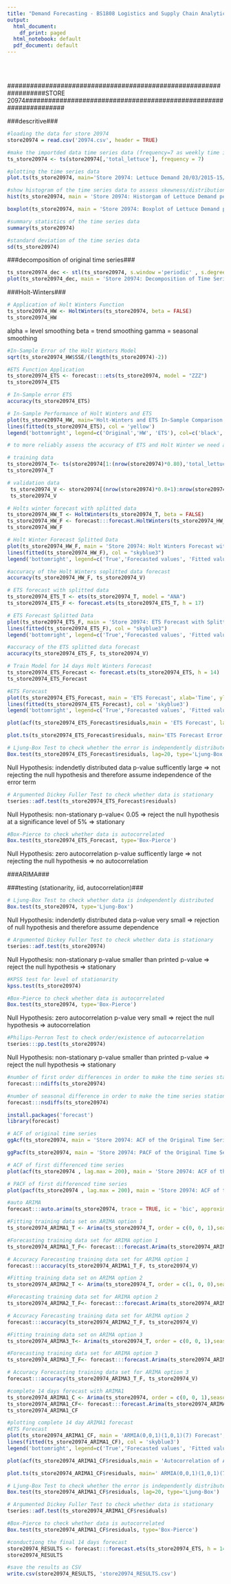 ```yaml
---
title: "Demand Forecasting - BS1808 Logistics and Supply Chain Analytics - Store 20974"
output:
  html_document:
    df_print: paged
  html_notebook: default
  pdf_document: default
---
```

<br />
<br />




##################################################################STORE 20974###################################################################


###descritive###



```r
#loading the data for store 20974
store20974 = read.csv('20974.csv', header = TRUE)
```

```r
#make the importded data time series data (frequency=7 as weekly time intervals make it easier to read the data)
ts_store20974 <- ts(store20974[,'total_lettuce'], frequency = 7)
```


```r
#plotting the time series data
plot.ts(ts_store20974, main='Store 20974: Lettuce Demand 20/03/2015-15/06/2015', xlab='Weeks', ylab='Lettuce Demand per Day in Ounces', col = 'blue')
```

```r
#show histogram of the time series data to assess skewness/distribution
hist(ts_store20974, main = 'Store 20974: Historgam of Lettuce Demand per Day', xlab='Lettuce Demand per Day in Ounces')
```


```r
boxplot(ts_store20974, main = 'Store 20974: Boxplot of Lettuce Demand per Day')
```
```r
#summary statistics of the time series data
summary(ts_store20974)
```

```r
#standard deviation of the time series data
sd(ts_store20974)
```

###decomposition of original time series###

```r
ts_store20974_dec <- stl(ts_store20974, s.window ='periodic' , s.degree = 0) 
plot(ts_store20974_dec, main = 'Store 20974: Decomposition of Time Series')
```

###Holt-Winters###

```r
# Application of Holt Winters Function
ts_store20974_HW <- HoltWinters(ts_store20974, beta = FALSE) 
ts_store20974_HW
```
alpha = level smoothing
beta = trend smoothing
gamma = seasonal smoothing

```r
#In-Sample Error of the Holt Winters Model
sqrt(ts_store20974_HW$SSE/(length(ts_store20974)-2)) 
```


```r
#ETS Function Application
ts_store20974_ETS <- forecast:::ets(ts_store20974, model = "ZZZ")
ts_store20974_ETS 
```


```r
# In-Sample error ETS
accuracy(ts_store20974_ETS)
```



```r
# In-Sample Performance of Holt Winters and ETS
plot(ts_store20974_HW, main='Holt-Winters and ETS In-Sample Comparison', xlab='Weeks', ylab='Lettuce Demand per Day in Ounces', col = 'black')
lines(fitted(ts_store20974_ETS), col = 'yellow')
legend('bottomright', legend=c('Original','HW', 'ETS'), col=c('black', 'red', 'yellow'), lty=c(1,1,1))
```

```r
# to more reliably assess the accuracy of ETS and Holt Winter we need an out of sample error. Therefore, it makes sense to split the available data into a training and a validation data set (75%, 25%)
```

```r
# training data
ts_store20974_T<- ts(store20974[1:(nrow(store20974)*0.80),'total_lettuce'], frequency = 7)
ts_store20974_T
```

```r
# validation data
 ts_store20974_V <- store20974[(nrow(store20974)*0.8+1):nrow(store20974),'total_lettuce']
 ts_store20974_V
```

```r
# Holts winter forecast with splitted data
ts_store20974_HW_T <- HoltWinters(ts_store20974_T, beta = FALSE) 
ts_store20974_HW_F <- forecast:::forecast.HoltWinters(ts_store20974_HW_T, h = 17)
ts_store20974_HW_F 
```

```r
# Holt Winter Forecast Splitted Data
plot(ts_store20974_HW_F, main = 'Store 20974: Holt Winters Forecast with Splitted Data', xlab='Time', ylab='Lettuce Demand per Day in Ounces', col = 'black') 
lines(fitted(ts_store20974_HW_F), col = "skyblue3") 
legend('bottomright', legend=c('True','Forecasted values', 'Fitted values'), col=c('black', 'skyblue3', 'blue'), lty=c(1,1,1))
```


```r
#accuracy of the Holt Winters soplitted data forecast
accuracy(ts_store20974_HW_F, ts_store20974_V) 
```


```r
# ETS forecast with splitted data
ts_store20974_ETS_T <- ets(ts_store20974_T, model = "ANA")
ts_store20974_ETS_F <- forecast.ets(ts_store20974_ETS_T, h = 17)
```

```r
# ETS Forecast Splitted Data
plot(ts_store20974_ETS_F, main = 'Store 20974: ETS Forecast with Splitted Data', xlab='Time', ylab='Lettuce Demand per Day in Ounces', col = 'black') 
lines(fitted(ts_store20974_ETS_F), col = "skyblue3") 
legend('bottomright', legend=c('True','Forecasted values', 'Fitted values'), col=c('black', 'skyblue3', 'blue'), lty=c(1,1,1))
```

```r
#accuracy of the ETS splitted data forecast
accuracy(ts_store20974_ETS_F, ts_store20974_V) 
```


```r
# Train Model for 14 days Holt Winters Forecast
ts_store20974_ETS_Forecast <- forecast.ets(ts_store20974_ETS, h = 14)
ts_store20974_ETS_Forecast
```

```r
#ETS Forecast
plot(ts_store20974_ETS_Forecast, main = 'ETS Forecast', xlab='Time', ylab='Lettuce Demand per Day in Ounces', lty = 1, col = "black")
lines(fitted(ts_store20974_ETS_Forecast), col = 'skyblue3') 
legend('bottomright', legend=c('True','Forecasted values', 'Fitted values'), col=c('black', 'skyblue3', 'blue'), lty=c(1,1,1))
```

```r
plot(acf(ts_store20974_ETS_Forecast$residuals,main = 'ETS Forecast', lag.max=20), main = 'ACF of ETS') 
```


```r
plot.ts(ts_store20974_ETS_Forecast$residuals, main='ETS Forecast Error over time', xlab='Time', ylab='Residuals', col = 'darkblue')
```


```r
# Ljung-Box Test to check whether the error is independently distributed
Box.test(ts_store20974_ETS_Forecast$residuals, lag=20, type='Ljung-Box')
```
 Null Hypothesis: indendetly distributed data
 p-value sufficently large => not rejecting the null hypothesis and therefore assume independence of the error term
```r
# Argumented Dickey Fuller Test to check whether data is stationary
tseries::adf.test(ts_store20974_ETS_Forecast$residuals)
```
 Null Hypothesis: non-stationary
 p-value< 0.05 => reject the null hypothesis at a significance level of 5% => stationary
 
 
```r
#Box-Pierce to check whether data is autocorrelated
Box.test(ts_store20974_ETS_Forecast, type='Box-Pierce')
```
 Null Hypothesis: zero autocorrelation
 p-value sufficently large => not rejecting the null hypothesis => no autocorrelation
 
 
 ###ARIMA###
 
 
 ###testing (stationarity, iid, autocorrelation)###

```r
# Ljung-Box Test to check whether data is independently distributed
Box.test(ts_store20974, type='Ljung-Box')
```
 Null Hypothesis: indendetly distributed data
 p-value very small => rejection of null hypothesis and therefore assume dependence
 
```r
# Argumented Dickey Fuller Test to check whether data is stationary
tseries::adf.test(ts_store20974)
```
 Null Hypothesis: non-stationary
 p-value smaller than printed p-value => reject the null hypothesis => stationary
```r
#KPSS test for level of stationarity
kpss.test(ts_store20974)
```

```r
#Box-Pierce to check whether data is autocorrelated
Box.test(ts_store20974, type='Box-Pierce')
```
 Null Hypothesis: zero autocorrelation
 p-value very small => reject the null hypothesis => autocorrelation
 
```r
#Philips-Perron Test to check order/existence of autocorrelation
tseries:::pp.test(ts_store20974)
```
 Null Hypothesis: non-stationary
 p-value smaller than printed p-value => reject the null hypothesis => stationary

```r
#number of first order differences in order to make the time series stationary
forecast:::ndiffs(ts_store20974)
```
```r
#number of seasonal difference in order to make the time series stationary
forecast:::nsdiffs(ts_store20974)
```
 
```r
install.packages('forecast')
library(forecast)
```
 
  
 
```r
# ACF of original time series
ggAcf(ts_store20974, main = 'Store 20974: ACF of the Original Time Series Daily')
```

```r
ggPacf(ts_store20974, main = 'Store 20974: PACF of the Original Time Series Daily')
```







```r
# ACF of first differenced time series
plot(acf(ts_store20974 , lag.max = 200), main = 'Store 20974: ACF of the First Differenced Time Series Weekly') 
```

```r
# PACF of first differenced time series
plot(pacf(ts_store20974 , lag.max = 200), main = 'Store 20974: ACF of the First Differenced Time Series Weekly') 
```
 

```r
#auto ARIMA
forecast:::auto.arima(ts_store20974, trace = TRUE, ic = 'bic', approximation = FALSE)
```
 
```r
#Fitting training data set on ARIMA option 1 
ts_store20974_ARIMA1_T <- Arima(ts_store20974_T, order = c(0, 0, 1),seasonal = list(order = c(0, 0, 0), period = 7)) 
```
 
```r
#Forecasting training data set for ARIMA option 1
ts_store20974_ARIMA1_T_F<- forecast:::forecast.Arima(ts_store20974_ARIMA1_T, h = 17)
```

```r
# Accuracy Forecasting training data set for ARIMA option 1
forecast:::accuracy(ts_store20974_ARIMA1_T_F, ts_store20974_V) 
```

 
```r
#Fitting training data set on ARIMA option 2 
ts_store20974_ARIMA2_T <- Arima(ts_store20974_T, order = c(1, 0, 0),seasonal = list(order = c(1, 0, 0), period = 7))
```
 
```r
#Forecasting training data set for ARIMA option 2
ts_store20974_ARIMA2_T_F<- forecast:::forecast.Arima(ts_store20974_ARIMA2_T, h = 17)
```


```r
# Accuracy Forecasting training data set for ARIMA option 2
forecast:::accuracy(ts_store20974_ARIMA2_T_F, ts_store20974_V) 
```

 
```r
#Fitting training data set on ARIMA option 3
ts_store20974_ARIMA3_T<- Arima(ts_store20974_T, order = c(0, 0, 1),seasonal = list(order = c(1, 0, 1), period = 7))
```
 
 
```r
#Forecasting training data set for ARIMA option 3
ts_store20974_ARIMA3_T_F<- forecast:::forecast.Arima(ts_store20974_ARIMA3_T, h = 17)
```
 
```r
# Accuracy Forecasting training data set for ARIMA option 3
forecast:::accuracy(ts_store20974_ARIMA3_T_F, ts_store20974_V) 
```

 
```r
#complete 14 days forecast with ARIMA1
ts_store20974_ARIMA1_C <- Arima(ts_store20974, order = c(0, 0, 1),seasonal = list(order = c(1, 0, 1), period = 7))
ts_store20974_ARIMA1_CF<- forecast:::forecast.Arima(ts_store20974_ARIMA1_C, h = 14)
ts_store20974_ARIMA1_CF
```




```r
#plotting complete 14 day ARIMA1 forecast
#ETS Forecast
plot(ts_store20974_ARIMA1_CF, main = 'ARMIA(0,0,1)(1,0,1)(7) Forecast', xlab='Time', ylab='Lettuce Demand per Day in Ounces', lty = 1, col = "black")
lines(fitted(ts_store20974_ARIMA1_CF), col = 'skyblue3') 
legend('bottomright', legend=c('True','Forecasted values', 'Fitted values'), col=c('black', 'skyblue3', 'blue'), lty=c(1,1,1))

```

```r
plot(acf(ts_store20974_ARIMA1_CF$residuals,main = 'Autocorrelation of ARIMA (0,0,1)(1,0,1)(7) Residuals ', lag.max=20)) 
```
 



```r
plot.ts(ts_store20974_ARIMA1_CF$residuals, main=' ARMIA(0,0,1)(1,0,1)(7) Forecast Error over time', xlab='Time', ylab='Residuals', col = 'darkblue')
```
 
```r
# Ljung-Box Test to check whether the error is independently distributed
Box.test(ts_store20974_ARIMA1_CF$residuals, lag=20, type='Ljung-Box')
```


```r
# Argumented Dickey Fuller Test to check whether data is stationary
tseries::adf.test(ts_store20974_ARIMA1_CF$residuals)
```




```r
#Box-Pierce to check whether data is autocorrelated
Box.test(ts_store20974_ARIMA1_CF$residuals, type='Box-Pierce')
```


```r
#conductiong the final 14 days forecast
store20974_RESULTS <- forecast:::forecast.ets(ts_store20974_ETS, h = 14)
store20974_RESULTS 
```

```r
#save the results as CSV
write.csv(store20974_RESULTS, 'store20974_RESULTS.csv')
```

 